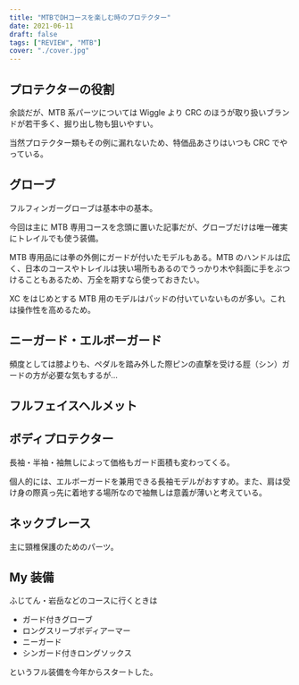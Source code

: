 ```yaml
---
title: "MTBでDHコースを楽しむ時のプロテクター"
date: 2021-06-11
draft: false
tags: ["REVIEW", "MTB"]
cover: "./cover.jpg"
---
```


## プロテクターの役割

余談だが、MTB 系パーツについては Wiggle より CRC のほうが取り扱いブランドが若干多く、掘り出し物も狙いやすい。

当然プロテクター類もその例に漏れないため、特価品あさりはいつも CRC でやっている。

## グローブ

フルフィンガーグローブは基本中の基本。

今回は主に MTB 専用コースを念頭に置いた記事だが、グローブだけは唯一確実にトレイルでも使う装備。

MTB 専用品には拳の外側にガードが付いたモデルもある。MTB のハンドルは広く、日本のコースやトレイルは狭い場所もあるのでうっかり木や斜面に手をぶつけることもあるため、万全を期すなら使っておきたい。

XC をはじめとする MTB 用のモデルはパッドの付いていないものが多い。これは操作性を高めるため。

<LinkBox url="https://www.chainreactioncycles.com/jp/en/mtb/gloves/mtb-gloves" />

<LinkBox url="https://www.chainreactioncycles.com/jp/en/100-cognito-d30-gloves/rp-prod187263" />

## ニーガード・エルボーガード

頻度としては膝よりも、ペダルを踏み外した際ピンの直撃を受ける脛（シン）ガードの方が必要な気もするが…

<LinkBox url="https://www.chainreactioncycles.com/jp/ja/%E3%83%9C%E3%83%87%E3%82%A3%E3%82%A2%E3%83%BC%E3%83%9E%E3%83%BC/%E3%83%8B%E3%83%BC%E3%83%91%E3%83%83%E3%83%89" />

<LinkBox url="https://www.chainreactioncycles.com/jp/ja/%E3%83%9C%E3%83%87%E3%82%A3%E3%82%A2%E3%83%BC%E3%83%9E%E3%83%BC/%E3%82%A2%E3%83%BC%E3%83%A0%E3%83%91%E3%83%83%E3%83%89" />

## フルフェイスヘルメット

<LinkBox url="https://www.chainreactioncycles.com/jp/ja/%E3%83%98%E3%83%AB%E3%83%A1%E3%83%83%E3%83%88/%E3%83%95%E3%83%AB%E3%83%95%E3%82%A7%E3%82%A4%E3%82%B9%E3%83%98%E3%83%AB%E3%83%A1%E3%83%83%E3%83%88" />

## ボディプロテクター

長袖・半袖・袖無しによって価格もガード面積も変わってくる。

個人的には、エルボーガードを兼用できる長袖モデルがおすすめ。また、肩は受け身の際真っ先に着地する場所なので袖無しは意義が薄いと考えている。

<LinkBox url="https://www.chainreactioncycles.com/jp/ja/%E3%83%9C%E3%83%87%E3%82%A3%E3%82%A2%E3%83%BC%E3%83%9E%E3%83%BC/%E3%83%9C%E3%83%87%E3%82%A3%E3%82%A2%E3%83%BC%E3%83%9E%E3%82%B9%E3%83%BC%E3%83%84" />

## ネックブレース

主に頸椎保護のためのパーツ。

<LinkBox url="https://www.chainreactioncycles.com/jp/ja/%E3%83%8D%E3%83%83%E3%82%AF%E3%83%96%E3%83%AC%E3%83%BC%E3%82%B9" />

## My 装備

ふじてん・岩岳などのコースに行くときは

- ガード付きグローブ
- ロングスリーブボディアーマー
- ニーガード
- シンガード付きロングソックス

というフル装備を今年からスタートした。

